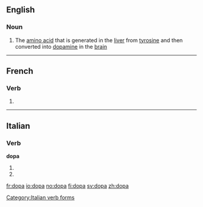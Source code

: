 ==English==

===Noun===
{{en-noun|-}}

# The [[amino acid]] {{term|dihydroxyphenylalanine}} that is generated in the [[liver]] from [[tyrosine]] and then converted into [[dopamine]] in the [[brain]]

----

==French==

===Verb===
{{fr-verb-form}}

# {{conjugation of|doper||3|s|[[past historic]]|lang=fr}}


----

==Italian==

===Verb===
'''dopa'''

# {{form of|[[third-person|Third-person]] [[singular]] [[present tense]]|[[dopare#Italian|dopare]]|lang=Italian}}
# {{form of|[[second-person|Second-person]] singular [[imperative]]|dopare#Italian|dopare|lang=Italian}}

[[Category:Italian verb forms]]

[[fr:dopa]]
[[io:dopa]]
[[no:dopa]]
[[fi:dopa]]
[[sv:dopa]]
[[zh:dopa]]